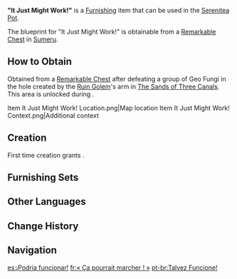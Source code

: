 {{Furnishing Infobox
|id             = 373155
|image          = Item It Just Might Work!.png
|category       = Landscape
|subcategory    = Small Object
|quality        = 2
|adeptal_energy = 30
|load           = 35
|reduced_load   = 24
|description    = An ordinary-looking sample holder that's one of the instruments used by [[Forest Rangers]] to measure and improve the forest's soil composition. It also serves as a culture dish for investigating the effectiveness of certain plants in improving the fecundity of the rainforest. The Forest Rangers would plant seeds that are difficult to germinate and wait in anticipation for their desired outcome. "It just might work this time," they would quip as they began the long observation process. Most of the time, all they got in return was a large batch of ordinary mushrooms. However, the persistent Forest Rangers have not given up, and are still going through an endless cycle of trial and error.
|mention        = Forest Rangers
|blueprint      = Remarkable Chest
|source1        = 
}}
'''"It Just Might Work!"''' is a [[Furnishing]] item that can be used in the [[Serenitea Pot]].

The blueprint for "It Just Might Work!" is obtainable from a [[Remarkable Chest]] in [[Sumeru]].

==How to Obtain==
Obtained from a [[Remarkable Chest]] after defeating a group of Geo Fungi in the hole created by the [[Ruin Golem (Desert of Hadramaveth)|Ruin Golem]]'s arm in [[The Sands of Three Canals]]. This area is unlocked during {{Quest|Dune-Entombed Fecundity: Part II}}.
<gallery>
Item It Just Might Work! Location.png|Map location
Item It Just Might Work! Context.png|Additional context
</gallery>

==Creation==
First time creation grants {{Item|Trust|24|x=30}}.
{{Recipe
|type = Creation
|time = 12h
|Adhigama Wood = 8
|sort = Adhigama Wood
}}

==Furnishing Sets==
{{Craft Usage|type=Furnishing Set}}

==Other Languages==
{{Other Languages
|en      = "It Just Might Work!"
|zhs     = 「说不定就成功了！」
|zhs_rm  = "Shuōbùdìng Jiù Chénggōngle!"
|zht     = 「說不定就成功了！」
|zht_rm  = "Shuōbùdìng Jiù Chénggōngle!"
|zh_tl   = 
|ja      = 「うまくいくかもしれない！」
|ja_rm   = "Umaku Iku ka mo Shirenai!"
|ja_tl   = "It Might Go Well!"
|ko      = 「성공할 수도!」
|ko_tl   = "It Could Succeed!"
|es      = ¡Podría funcionar!
|es_tl   = It Could Work!
|fr      = «&nbsp;Ça pourrait marcher !&nbsp;»
|fr_tl   = "It Could Work!"
|ru      = «Может, получится...»
|ru_tl   = "Maybe It Will Work..."
|th      = "อาจจะสำเร็จก็ได้!"
|th_rm   = "At-cha Samret Ko-dai!"
|th_tl   = "It Just Might Work!"
|vi      = Không Chừng Thành Công Thì Sao!
|vi_tl   = 
|de      = „Es könnte klappen!“
|de_tl   = "It Might Work!"	
|id      = Berhasil Nih Tampaknya!
|id_tl   = It Seems To Be Working!
|pt      = Talvez Funcione!
|pt_tl   = 
|tr      = "İşe Yarayabilir!"
|tr_tl   = "Can be Useful!"
|it      = Potrebbe funzionare!
|it_tl   = It Might Work!
}}

==Change History==
{{Change History|3.4}}

==Navigation==
{{Furnishing Navbox|exterior}}

[[es:¡Podría funcionar!]]
[[fr:« Ça pourrait marcher ! »]]
[[pt-br:Talvez Funcione!]]
